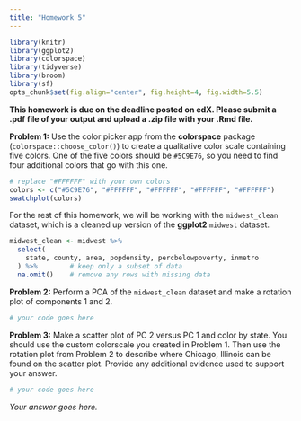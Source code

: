 ```yaml
---
title: "Homework 5"
---
```


```r
library(knitr)
library(ggplot2)
library(colorspace)
library(tidyverse)
library(broom)
library(sf)
opts_chunk$set(fig.align="center", fig.height=4, fig.width=5.5)
```

**This homework is due on the deadline posted on edX. Please submit a .pdf file of your output and upload a .zip file with your .Rmd file.**

**Problem 1:** Use the color picker app from the **colorspace** package (`colorspace::choose_color()`) to create a qualitative color scale containing five colors. One of the five colors should be `#5C9E76`, so you need to find four additional colors that go with this one.

```r
# replace "#FFFFFF" with your own colors
colors <- c("#5C9E76", "#FFFFFF", "#FFFFFF", "#FFFFFF", "#FFFFFF")
swatchplot(colors)
```


For the rest of this homework, we will be working with the `midwest_clean` dataset, which is a cleaned up version of the **ggplot2** `midwest` dataset.

```r
midwest_clean <- midwest %>% 
  select(
    state, county, area, popdensity, percbelowpoverty, inmetro
  ) %>%        # keep only a subset of data
  na.omit()    # remove any rows with missing data
```


**Problem 2:** Perform a PCA of the `midwest_clean` dataset and make a rotation plot of components 1 and 2.

```r
# your code goes here
```


**Problem 3:** Make a scatter plot of PC 2 versus PC 1 and color by state. You should use the custom colorscale you created in Problem 1. Then use the rotation plot from Problem 2 to describe where Chicago, Illinois can be found on the scatter plot. Provide any additional evidence used to support your answer.

```r
# your code goes here
```

*Your answer goes here.*




